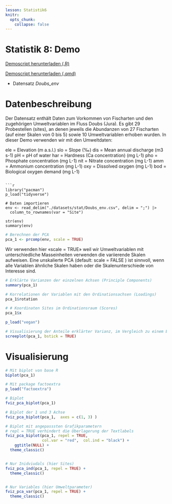 ```yaml
---
lesson: Statistik6
knitr:
  opts_chunk: 
    collapse: false
---
```


# Statistik 8: Demo

[Demoscript herunterladen (.R)](../purl/Statistik8_Demo.R){.dld}

[Demoscript herunterladen (.qmd)](../purl/Statistik8_Demo.qmd){.dld}

-   Datensatz *Doubs_env*

# Datenbeschreibung

Der Datensatz enthält Daten zum Vorkommen von Fischarten und den zugehörigen Umweltvariablen im Fluss Doubs (Jura). Es gibt 29 Probestellen (sites), an denen jeweils die Abundanzen von 27 Fischarten (auf einer Skalen von 0 bis 5) sowie 10 Umweltvariablen erhoben wurden. In dieser Demo verwenden wir mit den Umweltdaten:

ele = Elevation (m a.s.l.)
slo = Slope (‰)
dis = Mean annual discharge (m3 s-1)
pH = pH of water
har = Hardness (Ca concentration) (mg L-1)
pho = Phosphate concentration (mg L-1)
nit = Nitrate concentration (mg L-1)
amm = Ammonium concentration (mg L-1)
oxy = Dissolved oxygen (mg L-1)
bod = Biological oxygen demand (mg L-1)
```

```r
library("pacman")
p_load("tidyverse")

# Daten importieren
env <- read_delim("./datasets/stat/Doubs_env.csv", delim = ";") |>
  column_to_rownames(var = "Site")

str(env)
summary(env)
```

```r
# Berechnen der PCA
pca_1 <- prcomp(env, scale = TRUE)
```

Wir verwenden hier «scale = TRUE» weil wir Umweltvariablen mit unterschiedliche Masseinheiten verwenden die variierende Skalen aufweisen. 
Eine unskalierte PCA  (default: scale = FALSE ) ist sinnvoll, wenn alle Variablen ähnliche Skalen haben oder die Skalenunterschiede von Interesse sind.


```r
# Erklärte Varianzen der einzelnen Achsen (Principle Components)
summary(pca_1)

# Korrelationen der Variablen mit den Ordinationsachsen (Loadings)
pca_1$rotation

# # Koordinaten Sites im Ordinationsraum (Scores)
pca_1$x
```

```r
p_load("vegan")

# Visualisierung der Anteile erklärter Varianz, im Vergleich zu einem Broken-Stick-Modell
screeplot(pca_1, bstick = TRUE)
```

# Visualisierung

```r
# Mit biplot von base R
biplot(pca_1)

# Mit package factoextra 
p_load("factoextra")

# Biplot
fviz_pca_biplot(pca_1)

# Biplot der 1 und 3 Achse
fviz_pca_biplot(pca_1,  axes = c(1, 3) )

# Biplot mit angepasssten Grafikparametern
# repl = TRUE verhindert die Überlagerung der Textlabels
fviz_pca_biplot(pca_1, repel = TRUE, 
                col.var = "red",  col.ind = "black") +
    ggtitle(NULL) +
  theme_classic()


# Nur Inidviudals (hier Sites)
fviz_pca_ind(pca_1, repel = TRUE) +
  theme_classic()


# Nur Variables (hier Umweltparameter)
fviz_pca_var(pca_1, repel = TRUE) +
  theme_classic()
```
